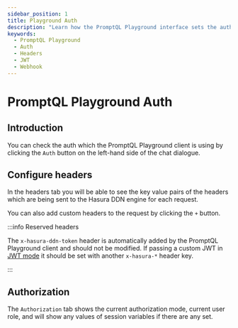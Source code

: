 ```yaml
---
sidebar_position: 1
title: Playground Auth
description: "Learn how the PromptQL Playground interface sets the auth headers for your requests."
keywords:
  - PromptQL Playground
  - Auth
  - Headers
  - JWT
  - Webhook
---
```



# PromptQL Playground Auth

## Introduction

You can check the auth which the PromptQL Playground client is using by clicking the `Auth` button on the left-hand side
of the chat dialogue.

<Thumbnail src="/img/auth/piql-auth-button.png" alt="Authentication using JWT" />

## Configure headers

<Thumbnail src="/img/auth/piql-configure-headers.png" alt="Authentication using JWT" />

In the headers tab you will be able to see the key value pairs of the headers which are being sent to the Hasura DDN
engine for each request.

You can also add custom headers to the request by clicking the `+` button.

:::info Reserved headers

The `x-hasura-ddn-token` header is automatically added by the PromptQL Playground client and should not be modified. If
passing a custom JWT in [JWT mode](/auth/jwt/jwt-mode.mdx) it should be set with another `x-hasura-*` header key.

:::

## Authorization

The `Authorization` tab shows the current authorization mode, current user role, and will show any values of session
variables if there are any set.

<Thumbnail src="/img/auth/piql-configure-headers-authorization.png" alt="Authentication using JWT" />
